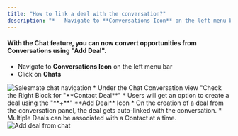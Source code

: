 ```yaml
---
title: "How to link a deal with the conversation?"
description: "*   Navigate to **Conversations Icon** on the left menu bar..."
---
```


#### With the Chat feature, you can now convert opportunities from Conversations using "Add Deal".

*   Navigate to **Conversations Icon** on the left menu bar
*   Click on **Chats**

<img src="https://support.salesmate.io/hc/article_attachments/31826192739225" alt="Salesmate chat navigation" />
*   Under the Chat Conversation view "Check the Right Block for "**Contact Deal**"
*   Users will get an option to create a deal using the "**+**" **Add Deal** Icon
*   On the creation of a deal from the conversation panel, the deal gets auto-linked with the conversation.
*   Multiple Deals can be associated with a Contact at a time.

<img src="https://support.salesmate.io/hc/article_attachments/31826394503449" alt="Add deal from chat" />